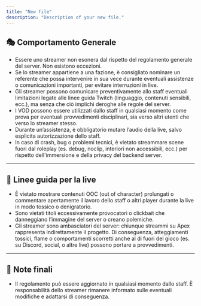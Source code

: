 ```yaml
---
title: "New file"
description: "Description of your new file."
---
```


## 🎭 Comportamento Generale

- Essere uno streamer non esonera dal rispetto del regolamento generale del server. Non esistono eccezioni.
- Se lo streamer appartiene a una fazione, è consigliato nominare un referente che possa intervenire in sua vece durante eventuali assistenze o comunicazioni importanti, per evitare interruzioni in live.
- Gli streamer possono comunicare preventivamente allo staff eventuali limitazioni legate alle linee guida Twitch (linguaggio, contenuti sensibili, ecc.), ma senza che ciò implichi deroghe alle regole del server.
- I VOD possono essere utilizzati dallo staff in qualsiasi momento come prova per eventuali provvedimenti disciplinari, sia verso altri utenti che verso lo streamer stesso.
- Durante un’assistenza, è obbligatorio mutare l’audio della live, salvo esplicita autorizzazione dello staff.
- In caso di crash, bug o problemi tecnici, è vietato streammare scene fuori dal roleplay (es. debug, noclip, interiori non accessibili, ecc.) per rispetto dell'immersione e della privacy del backend server.

---

## 📢 Linee guida per la live

- È vietato mostrare contenuti OOC (out of character) prolungati o commentare apertamente il lavoro dello staff o altri player durante la live in modo tossico o denigratorio.
- Sono vietati titoli eccessivamente provocatori o clickbait che danneggiano l’immagine del server o creano polemiche.
- Gli streamer sono ambasciatori del server: chiunque streammi su Apex rappresenta indirettamente il progetto. Di conseguenza, atteggiamenti tossici, flame o comportamenti scorretti anche al di fuori del gioco (es. su Discord, social, o altre live) possono portare a provvedimenti.

---

## 📌 Note finali

- Il regolamento può essere aggiornato in qualsiasi momento dallo staff. È responsabilità dello streamer rimanere informato sulle eventuali modifiche e adattarsi di conseguenza.

